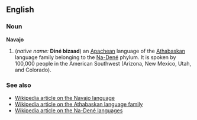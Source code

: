 ==English==
===Noun===
'''Navajo'''

# (''native name:'' '''Diné bizaad''') an [[Apache]]an language of the [[Athabaskan]] language family belonging to the [[Na-Dené]] phylum. It is spoken by 100,000 people in the American Southwest (Arizona, New Mexico, Utah, and Colorado).

===See also===
*[[w:Navajo language|Wikipedia article on the Navajo language]]
*[[w:Athabaskan languages|Wikipedia article on the Athabaskan language family]]
*[[w:Na-Dené languages|Wikipedia article on the Na-Dené languages]]